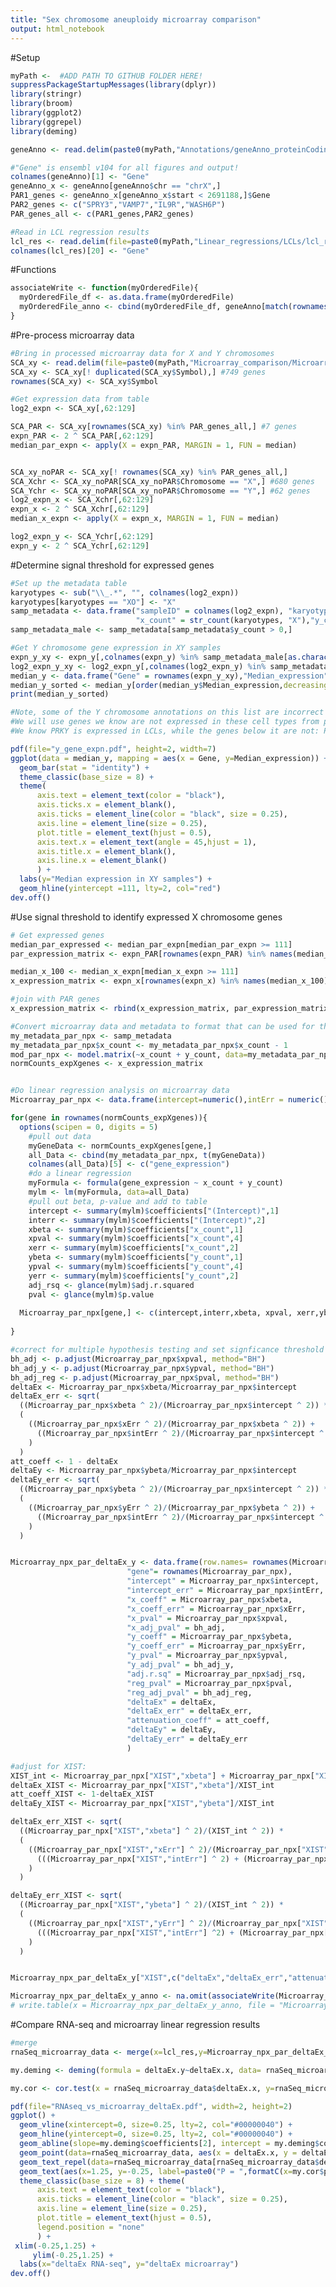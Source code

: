 ```yaml
---
title: "Sex chromosome aneuploidy microarray comparison"
output: html_notebook
---
```


#Setup
```r
myPath <-  #ADD PATH TO GITHUB FOLDER HERE!
suppressPackageStartupMessages(library(dplyr))
library(stringr)
library(broom)
library(ggplot2)
library(ggrepel)
library(deming)

geneAnno <- read.delim(paste0(myPath,"Annotations/geneAnno_proteinCoding_all_20210503.txt"), stringsAsFactors = FALSE)

#"Gene" is ensembl v104 for all figures and output!
colnames(geneAnno)[1] <- "Gene"
geneAnno_x <- geneAnno[geneAnno$chr == "chrX",]
PAR1_genes <- geneAnno_x[geneAnno_x$start < 2691188,]$Gene
PAR2_genes <- c("SPRY3","VAMP7","IL9R","WASH6P")
PAR_genes_all <- c(PAR1_genes,PAR2_genes)

#Read in LCL regression results
lcl_res <- read.delim(file=paste0(myPath,"Linear_regressions/LCLs/lcl_regression_results_npx_par.txt"), stringsAsFactors = FALSE)
colnames(lcl_res)[20] <- "Gene"
```


#Functions
```r
associateWrite <- function(myOrderedFile){
  myOrderedFile_df <- as.data.frame(myOrderedFile)
  myOrderedFile_anno <- cbind(myOrderedFile_df, geneAnno[match(rownames(myOrderedFile_df), geneAnno$Gene),])
}
```

#Pre-process microarray data
```r
#Bring in processed microarray data for X and Y chromosomes
SCA_xy <- read.delim(file=paste0(myPath,"Microarray_comparison/Microarray_data_sexChr_Raznahan2018.txt"), stringsAsFactors = FALSE)
SCA_xy <- SCA_xy[! duplicated(SCA_xy$Symbol),] #749 genes
rownames(SCA_xy) <- SCA_xy$Symbol

#Get expression data from table
log2_expn <- SCA_xy[,62:129]

SCA_PAR <- SCA_xy[rownames(SCA_xy) %in% PAR_genes_all,] #7 genes
expn_PAR <- 2 ^ SCA_PAR[,62:129]
median_par_expn <- apply(X = expn_PAR, MARGIN = 1, FUN = median)


SCA_xy_noPAR <- SCA_xy[! rownames(SCA_xy) %in% PAR_genes_all,]
SCA_Xchr <- SCA_xy_noPAR[SCA_xy_noPAR$Chromosome == "X",] #680 genes
SCA_Ychr <- SCA_xy_noPAR[SCA_xy_noPAR$Chromosome == "Y",] #62 genes
log2_expn_x <- SCA_Xchr[,62:129]
expn_x <- 2 ^ SCA_Xchr[,62:129]
median_x_expn <- apply(X = expn_x, MARGIN = 1, FUN = median)

log2_expn_y <- SCA_Ychr[,62:129]
expn_y <- 2 ^ SCA_Ychr[,62:129]
```

#Determine signal threshold for expressed genes
```r
#Set up the metadata table
karyotypes <- sub("\\_.*", "", colnames(log2_expn))
karyotypes[karyotypes == "XO"] <- "X"
samp_metadata <- data.frame("sampleID" = colnames(log2_expn), "karyotype" = karyotypes, 
                            "x_count" = str_count(karyotypes, "X"),"y_count" = str_count(karyotypes,"Y"))
samp_metadata_male <- samp_metadata[samp_metadata$y_count > 0,]

#Get Y chromosome gene expression in XY samples
expn_y_xy <- expn_y[,colnames(expn_y) %in% samp_metadata_male[as.character(samp_metadata_male$karyotype) == "XY","sampleID"]]
log2_expn_y_xy <- log2_expn_y[,colnames(log2_expn_y) %in% samp_metadata_male[as.character(samp_metadata_male$karyotype) == "XY","sampleID"]]
median_y <- data.frame("Gene" = rownames(expn_y_xy),"Median_expression" = apply(expn_y_xy, 1, median))
median_y_sorted <- median_y[order(median_y$Median_expression,decreasing=TRUE),]
print(median_y_sorted)

#Note, some of the Y chromosome annotations on this list are incorrect (ie CD24 is on Chr 6; it also includes pseudogenes.)
#We will use genes we know are not expressed in these cell types from previous studies to determine a good signal threshold. 
#We know PRKY is expressed in LCLs, while the genes below it are not: PRKY has a signal level of 111.179, so we will use 111 as our signal cutoff.

pdf(file="y_gene_expn.pdf", height=2, width=7)
ggplot(data = median_y, mapping = aes(x = Gene, y=Median_expression)) + 
  geom_bar(stat = "identity") + 
  theme_classic(base_size = 8) + 
  theme(
      axis.text = element_text(color = "black"), 
      axis.ticks.x = element_blank(),
      axis.ticks = element_line(color = "black", size = 0.25), 
      axis.line = element_line(size = 0.25),
      plot.title = element_text(hjust = 0.5),
      axis.text.x = element_text(angle = 45,hjust = 1),
      axis.title.x = element_blank(),
      axis.line.x = element_blank()
      ) +
  labs(y="Median expression in XY samples") +
  geom_hline(yintercept =111, lty=2, col="red")
dev.off()
```

#Use signal threshold to identify expressed X chromosome genes
```r
# Get expressed genes
median_par_expressed <- median_par_expn[median_par_expn >= 111] 
par_expression_matrix <- expn_PAR[rownames(expn_PAR) %in% names(median_par_expressed),]

median_x_100 <- median_x_expn[median_x_expn >= 111] 
x_expression_matrix <- expn_x[rownames(expn_x) %in% names(median_x_100),]

#join with PAR genes
x_expression_matrix <- rbind(x_expression_matrix, par_expression_matrix) #278 genes

#Convert microarray data and metadata to format that can be used for the linear regression analysis
my_metadata_par_npx <- samp_metadata
my_metadata_par_npx$x_count <- my_metadata_par_npx$x_count - 1
mod_par_npx <- model.matrix(~x_count + y_count, data=my_metadata_par_npx)
normCounts_expXgenes <- x_expression_matrix


#Do linear regression analysis on microarray data
Microarray_par_npx <- data.frame(intercept=numeric(),intErr = numeric(),xbeta=numeric(), xpval = numeric(), xErr = numeric(),ybeta=numeric(), ypval=numeric(),yErr=numeric(), adj_rsq=numeric(), pval=numeric())

for(gene in rownames(normCounts_expXgenes)){
  options(scipen = 0, digits = 5) 
    #pull out data
    myGeneData <- normCounts_expXgenes[gene,]
    all_Data <- cbind(my_metadata_par_npx, t(myGeneData))
    colnames(all_Data)[5] <- c("gene_expression")
    #do a linear regression
    myFormula <- formula(gene_expression ~ x_count + y_count)
    mylm <- lm(myFormula, data=all_Data)
    #pull out beta, p-value and add to table
    intercept <- summary(mylm)$coefficients["(Intercept)",1]
    interr <- summary(mylm)$coefficients["(Intercept)",2]
    xbeta <- summary(mylm)$coefficients["x_count",1]
    xpval <- summary(mylm)$coefficients["x_count",4]
    xerr <- summary(mylm)$coefficients["x_count",2]
    ybeta <- summary(mylm)$coefficients["y_count",1]
    ypval <- summary(mylm)$coefficients["y_count",4]
    yerr <- summary(mylm)$coefficients["y_count",2]
    adj_rsq <- glance(mylm)$adj.r.squared
    pval <- glance(mylm)$p.value
  
  Microarray_par_npx[gene,] <- c(intercept,interr,xbeta, xpval, xerr,ybeta, ypval, yerr, adj_rsq,pval)
  
}

#correct for multiple hypothesis testing and set signficance threshold to padj < 0.05
bh_adj <- p.adjust(Microarray_par_npx$xpval, method="BH")
bh_adj_y <- p.adjust(Microarray_par_npx$ypval, method="BH")
bh_adj_reg <- p.adjust(Microarray_par_npx$pval, method="BH")
deltaEx <- Microarray_par_npx$xbeta/Microarray_par_npx$intercept
deltaEx_err <- sqrt(
  ((Microarray_par_npx$xbeta ^ 2)/(Microarray_par_npx$intercept ^ 2)) * 
  (
    ((Microarray_par_npx$xErr ^ 2)/(Microarray_par_npx$xbeta ^ 2)) + 
      ((Microarray_par_npx$intErr ^ 2)/(Microarray_par_npx$intercept ^ 2))
    )
  )
att_coeff <- 1 - deltaEx
deltaEy <- Microarray_par_npx$ybeta/Microarray_par_npx$intercept
deltaEy_err <- sqrt(
  ((Microarray_par_npx$ybeta ^ 2)/(Microarray_par_npx$intercept ^ 2)) * 
  (
    ((Microarray_par_npx$yErr ^ 2)/(Microarray_par_npx$ybeta ^ 2)) + 
      ((Microarray_par_npx$intErr ^ 2)/(Microarray_par_npx$intercept ^ 2))
    )
  )


Microarray_npx_par_deltaEx_y <- data.frame(row.names= rownames(Microarray_par_npx),
                          "gene"= rownames(Microarray_par_npx),
                          "intercept" = Microarray_par_npx$intercept,
                          "intercept_err" = Microarray_par_npx$intErr,
                          "x_coeff" = Microarray_par_npx$xbeta,
                          "x_coeff_err" = Microarray_par_npx$xErr,
                          "x_pval" = Microarray_par_npx$xpval,
                          "x_adj_pval" = bh_adj,
                          "y_coeff" = Microarray_par_npx$ybeta,
                          "y_coeff_err" = Microarray_par_npx$yErr,
                          "y_pval" = Microarray_par_npx$ypval,
                          "y_adj_pval" = bh_adj_y,
                          "adj.r.sq" = Microarray_par_npx$adj_rsq,
                          "reg_pval" = Microarray_par_npx$pval,
                          "reg_adj_pval" = bh_adj_reg,
                          "deltaEx" = deltaEx,
                          "deltaEx_err" = deltaEx_err,
                          "attenuation_coeff" = att_coeff,
                          "deltaEy" = deltaEy,
                          "deltaEy_err" = deltaEy_err
                          )

#adjust for XIST:
XIST_int <- Microarray_par_npx["XIST","xbeta"] + Microarray_par_npx["XIST","intercept"]
deltaEx_XIST <- Microarray_par_npx["XIST","xbeta"]/XIST_int
att_coeff_XIST <- 1-deltaEx_XIST
deltaEy_XIST <- Microarray_par_npx["XIST","ybeta"]/XIST_int

deltaEx_err_XIST <- sqrt(
  ((Microarray_par_npx["XIST","xbeta"] ^ 2)/(XIST_int ^ 2)) * 
  (
    ((Microarray_par_npx["XIST","xErr"] ^ 2)/(Microarray_par_npx["XIST","xbeta"] ^ 2)) + 
      (((Microarray_par_npx["XIST","intErr"] ^ 2) + (Microarray_par_npx["XIST","xErr"] ^ 2))/(XIST_int ^ 2))
    )
  )

deltaEy_err_XIST <- sqrt(
  ((Microarray_par_npx["XIST","ybeta"] ^ 2)/(XIST_int ^ 2)) * 
  (
    ((Microarray_par_npx["XIST","yErr"] ^ 2)/(Microarray_par_npx["XIST","ybeta"] ^ 2)) + 
      (((Microarray_par_npx["XIST","intErr"] ^2) + (Microarray_par_npx["XIST","yErr"] ^ 2 ))/(XIST_int ^ 2))
    )
  )


Microarray_npx_par_deltaEx_y["XIST",c("deltaEx","deltaEx_err","attenuation_coeff","deltaEy","deltaEy_err")] <- c(        "deltaEx" = deltaEx_XIST, "deltaEx_err" = deltaEx_err_XIST,"attenuation_coeff" = att_coeff_XIST,"deltaEy" = deltaEy_XIST,"deltaEy_err" = deltaEy_err_XIST)

Microarray_npx_par_deltaEx_y_anno <- na.omit(associateWrite(Microarray_npx_par_deltaEx_y))
# write.table(x = Microarray_npx_par_deltaEx_y_anno, file = "Microarray_npx_par_regression_v2.txt", quote = FALSE, sep = "\t", row.names = FALSE)
```

#Compare RNA-seq and microarray linear regression results
```r
#merge
rnaSeq_microarray_data <- merge(x=lcl_res,y=Microarray_npx_par_deltaEx_y_anno, by="Gene")

my.deming <- deming(formula = deltaEx.y~deltaEx.x, data= rnaSeq_microarray_data)

my.cor <- cor.test(x = rnaSeq_microarray_data$deltaEx.x, y=rnaSeq_microarray_data$deltaEx.y, method="pearson")

pdf(file="RNAseq_vs_microarray_deltaEx.pdf", width=2, height=2)
ggplot() +
  geom_vline(xintercept=0, size=0.25, lty=2, col="#00000040") +
  geom_hline(yintercept=0, size=0.25, lty=2, col="#00000040") +
  geom_abline(slope=my.deming$coefficients[2], intercept = my.deming$coefficients[1], size=0.25) +
  geom_point(data=rnaSeq_microarray_data, aes(x = deltaEx.x, y = deltaEx.y), stroke=0, col="#00000060") +
  geom_text_repel(data=rnaSeq_microarray_data[rnaSeq_microarray_data$deltaEx.x > 0.2,], aes(x=deltaEx.x, y=deltaEx.y, label=Gene), stroke=0, col="black", size=1, min.segment.length = 0.1) +
  geom_text(aes(x=1.25, y=-0.25, label=paste0("P = ",formatC(x=my.cor$p.value,digits=3),"\nr =",formatC(x=my.cor$estimate,digits=2))), size=2,hjust=1,vjust=0) +
  theme_classic(base_size = 8) + theme(
      axis.text = element_text(color = "black"), 
      axis.ticks = element_line(color = "black", size = 0.25), 
      axis.line = element_line(size = 0.25),
      plot.title = element_text(hjust = 0.5),
      legend.position = "none"
      ) +
 xlim(-0.25,1.25) +
     ylim(-0.25,1.25) +
  labs(x="deltaEx RNA-seq", y="deltaEx microarray")
dev.off()

```

